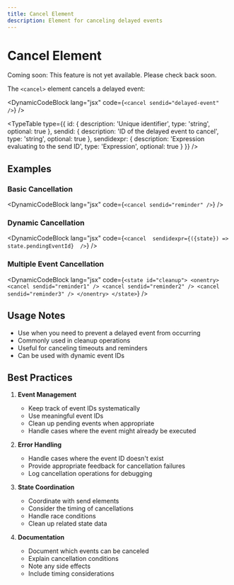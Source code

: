```yaml
---
title: Cancel Element
description: Element for canceling delayed events
---
```



# Cancel Element

<Banner className="bg-blue-500 text-white rounded-lg">Coming soon: This feature is not yet available. Please check back soon.</Banner>

The `<cancel>` element cancels a delayed event:

<DynamicCodeBlock lang="jsx" code={`<cancel sendid="delayed-event" />`} />

<TypeTable
  type={{
    id: {
      description: 'Unique identifier',
      type: 'string',
      optional: true
    },
    sendid: {
      description: 'ID of the delayed event to cancel',
      type: 'string',
      optional: true
    },
    sendidexpr: {
      description: 'Expression evaluating to the send ID',
      type: 'Expression',
      optional: true
    }
  }}
/>

## Examples

### Basic Cancellation

<DynamicCodeBlock lang="jsx" code={`<cancel sendid="reminder" />`} />

### Dynamic Cancellation

<DynamicCodeBlock lang="jsx" code={`<cancel 
  sendidexpr={({state}) => state.pendingEventId} 
/>`} />

### Multiple Event Cancellation

<DynamicCodeBlock lang="jsx" code={`<state id="cleanup">
  <onentry>
    <cancel sendid="reminder1" />
    <cancel sendid="reminder2" />
    <cancel sendid="reminder3" />
  </onentry>
</state>`} />

## Usage Notes

- Use when you need to prevent a delayed event from occurring
- Commonly used in cleanup operations
- Useful for canceling timeouts and reminders
- Can be used with dynamic event IDs

## Best Practices

1. **Event Management**
   - Keep track of event IDs systematically
   - Use meaningful event IDs
   - Clean up pending events when appropriate
   - Handle cases where the event might already be executed

2. **Error Handling**
   - Handle cases where the event ID doesn't exist
   - Provide appropriate feedback for cancellation failures
   - Log cancellation operations for debugging

3. **State Coordination**
   - Coordinate with send elements
   - Consider the timing of cancellations
   - Handle race conditions
   - Clean up related state data

4. **Documentation**
   - Document which events can be canceled
   - Explain cancellation conditions
   - Note any side effects
   - Include timing considerations
